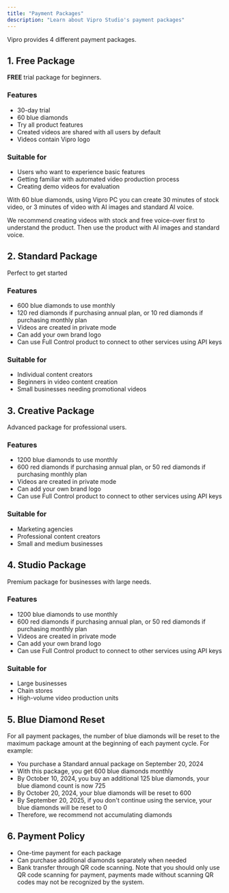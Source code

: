```yaml
---
title: "Payment Packages"
description: "Learn about Vipro Studio's payment packages"
---
```


Vipro provides 4 different payment packages.

## 1. Free Package

**FREE** trial package for beginners.

### Features

- 30-day trial
- 60 blue diamonds
- Try all product features
- Created videos are shared with all users by default
- Videos contain Vipro logo

### Suitable for

- Users who want to experience basic features
- Getting familiar with automated video production process
- Creating demo videos for evaluation

With 60 blue diamonds, using Vipro PC you can create 30 minutes of stock video, or 3 minutes of video with AI images and standard AI voice.

We recommend creating videos with stock and free voice-over first to understand the product. Then use the product with AI images and standard voice.

## 2. Standard Package

Perfect to get started

### Features

- 600 blue diamonds to use monthly
- 120 red diamonds if purchasing annual plan, or 10 red diamonds if purchasing monthly plan
- Videos are created in private mode
- Can add your own brand logo
- Can use Full Control product to connect to other services using API keys

### Suitable for

- Individual content creators
- Beginners in video content creation
- Small businesses needing promotional videos

## 3. Creative Package

Advanced package for professional users.

### Features

- 1200 blue diamonds to use monthly
- 600 red diamonds if purchasing annual plan, or 50 red diamonds if purchasing monthly plan
- Videos are created in private mode
- Can add your own brand logo
- Can use Full Control product to connect to other services using API keys

### Suitable for

- Marketing agencies
- Professional content creators
- Small and medium businesses

## 4. Studio Package

Premium package for businesses with large needs.

### Features

- 1200 blue diamonds to use monthly
- 600 red diamonds if purchasing annual plan, or 50 red diamonds if purchasing monthly plan
- Videos are created in private mode
- Can add your own brand logo
- Can use Full Control product to connect to other services using API keys

### Suitable for

- Large businesses
- Chain stores
- High-volume video production units

## 5. Blue Diamond Reset

For all payment packages, the number of blue diamonds will be reset to the maximum package amount at the beginning of each payment cycle.
For example:

- You purchase a Standard annual package on September 20, 2024
- With this package, you get 600 blue diamonds monthly
- By October 10, 2024, you buy an additional 125 blue diamonds, your blue diamond count is now 725
- By October 20, 2024, your blue diamonds will be reset to 600
- By September 20, 2025, if you don't continue using the service, your blue diamonds will be reset to 0
- Therefore, we recommend not accumulating diamonds

## 6. Payment Policy

- One-time payment for each package
- Can purchase additional diamonds separately when needed
- Bank transfer through QR code scanning. Note that you should only use QR code scanning for payment, payments made without scanning QR codes may not be recognized by the system.
